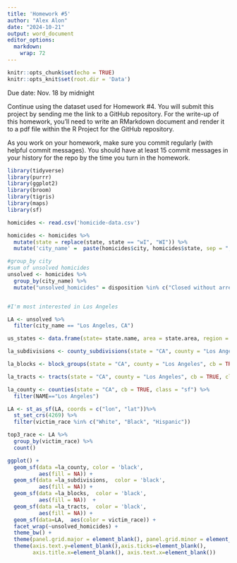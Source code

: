 ```yaml
---
title: 'Homework #5'
author: "Alex Alon"
date: "2024-10-21"
output: word_document
editor_options: 
  markdown: 
    wrap: 72
---
```


```r
knitr::opts_chunk$set(echo = TRUE)
knitr::opts_knit$set(root.dir = 'Data')
```

Due date: Nov. 18 by midnight

Continue using the dataset used for Homework #4. You will submit this
project by sending me the link to a GitHub repository. For the write-up
of this homework, you'll need to write an RMarkdown document and render
it to a pdf file within the R Project for the GitHub repository.

As you work on your homework, make sure you commit regularly (with
helpful commit messages). You should have at least 15 commit messages in
your history for the repo by the time you turn in the homework.

```r
library(tidyverse)
library(purrr)
library(ggplot2)
library(broom)
library(tigris)
library(maps)
library(sf)

homicides <- read.csv('homicide-data.csv')

homicides <- homicides %>%
  mutate(state = replace(state, state == "wI", "WI")) %>%
  mutate('city_name' =  paste(homicides$city, homicides$state, sep = ", "))

#group_by city
#sum of unsolved homicides
unsolved <- homicides %>%
  group_by(city_name) %>%
  mutate("unsolved_homicides" = disposition %in% c("Closed without arrest", "Open/No arrest"))


#I'm most interested in Los Angeles

LA <- unsolved %>%
  filter(city_name == "Los Angeles, CA")

us_states <- data.frame(state= state.name, area = state.area, region = state.region)

la_subdivisions <- county_subdivisions(state = "CA", county = "Los Angeles", cb = TRUE, class = "sf")

la_blocks <- block_groups(state = "CA", county = "Los Angeles", cb = TRUE, class = "sf")

la_tracts <- tracts(state = "CA", county = "Los Angeles", cb = TRUE, class = "sf")

la_county <- counties(state = "CA", cb = TRUE, class = "sf") %>%
  filter(NAME=="Los Angeles")

LA <- st_as_sf(LA, coords = c("lon", "lat"))%>% 
  st_set_crs(4269) %>%
  filter(victim_race %in% c("White", "Black", "Hispanic"))

top3_race <- LA %>%
  group_by(victim_race) %>%
  count()

ggplot() +
  geom_sf(data =la_county, color = 'black', 
          aes(fill = NA)) +
  geom_sf(data =la_subdivisions,  color = 'black', 
          aes(fill = NA)) +
  geom_sf(data =la_blocks,  color = 'black', 
          aes(fill = NA))  +
  geom_sf(data =la_tracts,  color = 'black', 
          aes(fill = NA)) +
  geom_sf(data=LA,  aes(color = victim_race)) +
  facet_wrap(~unsolved_homicides) +
  theme_bw() +
  theme(panel.grid.major = element_blank(), panel.grid.minor = element_blank()) +
  theme(axis.text.y=element_blank(),axis.ticks=element_blank(),
        axis.title.x=element_blank(), axis.text.x=element_blank())
```